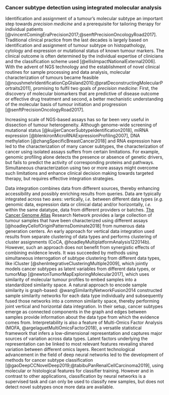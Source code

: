 ### Cancer subtype detection using integrated molecular analysis  

Identification and assignment of a tumour's molecular subtype an important step towards *precision medicine* and a prerequisite for tailoring therapy for individual patients [@vincentComingEraPrecision2017;@senftPrecisionOncologyRoad2017]. Traditional clinical practice from the last decades is largely based on identification and assignment of tumour subtype on histopathology, cytology and expression or mutational status of known tumour markers. The clinical outcome is often determined by the individual expertise of clinicians and the classification scheme used [@ellisImpactNationalExternal2006]. With the advent of NGS technology and the establishment of novel clinical routines for sample processing and data analysis, molecular characterization of tumours became feasible [@noushmehrIdentificationCpGIsland2010;@pratDeconstructingMolecularPortraits2011], promising to fulfil two goals of *precision medicine*: First, the discovery of molecular biomarkers that are predictive of disease outcome or effective drug treatment and second, a better mechanistic understanding of the molecular basis of tumour initiation and progression [@senftPrecisionOncologyRoad2017].

Increasing scale of NGS-based assays has so far been very useful in dissection of tumour heterogeneity. Although genome-wide screening of mutational status [@kuijjerCancerSubtypeIdentification2018], miRNA expression [@blenkironMicroRNAExpressionProfiling2007], DNA methylation [@zhangSpecificBreastCancer2018] and RNA expression have led to the characterization of many cancer subtypes, the characterization of cancer using isolated assays suffers from certain limitations. For example, genomic profiling alone detects the presence or absence of genetic drivers, but fails to predict the activity of corresponding proteins and pathways. Simultaneous characterization using two or more assays might overcome such limitations and enhance clinical decision making towards targeted therapy, but requires effective integration strategies. 

Data integration combines data from different sources, thereby enhancing accessibility and possibly enriching results from queries. Data are typically integrated across two axes: vertically, *i.e.* between different data types (*e.g.* genomic data, expression data or clinical data) and/or horizontally, *i.e.* within the same datatype, data from different providers or batches. [The Cancer Genome Atlas](cancergenome.nih.gov) Research Network provides a large collection of tumour samples that have been characterized using different assays [@hoadleyCellofOriginPatternsDominate2018] from numerous data generation centers. An early approach for vertical data integration used results from separate clustering of data types and performs clustering of cluster assignments (CoCA, @hoadleyMultiplatformAnalysis122014b). However, such an approach does not benefit from synergistic effects of combining evidence levels. It was succeeded by methods using simultaneous interrogation of subtype clustering from different data types, like iCluster [@shenIntegrativeClusteringMultiple2009], which jointly models cancer subtypes as latent variables from different data types, or tumorMap [@newtonTumorMapExploringMolecular2017], which uses similarity of molecular tumour profiles to embed samples into a standardized similarity space. A natural approach to encode sample similarity is graph-based: @wangSimilarityNetworkFusion2014 constructed sample similarity networks for each data type individually and subsequently fused those networks into a common similarity space, thereby performing joint vertical and horizontal data integration. In their setup, cancer subtypes emerge as connected components in the graph and edges between samples provide information about the data type from which the evidence comes from. Interpretability is also a feature of Multi-Omics Factor Analysis (MOFA, @argelaguetMultiOmicsFactor2018), a versatile statistical framework that infers a low-dimensional representation and captures major sources of variation across data types. Latent factors underlying the representation can be linked to most relevant features revealing shared variation between different omics layers. Recent technological advancement in the field of deep neural networks led to the development of methods for cancer subtype classification [@gaoDeepCCNovelDeep2019;@tabibuPanRenalCellCarcinoma2019], using molecular or histological features for classifier training. However and in contrast to other applications, classification by neural networks is a supervised task and can only be used to classify new samples, but does not detect novel subtypes once more data are available.
